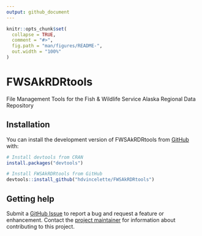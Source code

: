 ```yaml
---
output: github_document
---
```


<!-- README.md is generated from README.Rmd. Please edit that file -->

```r
knitr::opts_chunk$set(
  collapse = TRUE,
  comment = "#>",
  fig.path = "man/figures/README-",
  out.width = "100%"
)
```

# FWSAkRDRtools

<!-- badges: start -->
<!-- badges: end -->

File Management Tools for the Fish & Wildlife Service Alaska Regional Data Repository

## Installation

You can install the development version of FWSAkRDRtools from [GitHub](https://github.com/) with:

``` r
# Install devtools from CRAN
install.packages("devtools")

# Install FWSAkRDRtools from GitHub
devtools::install_github("hdvincelette/FWSAkRDRtools")
```

## Getting help

Submit a [GitHub Issue](https://github.com/hdvincelette/FWSAkRDRtools/issues) to report a bug and request a feature or enhancement. Contact the [project maintainer](https://github.com/vincelette-usfws) for information about contributing to this project.

